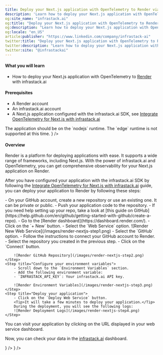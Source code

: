 ```yaml
---
title: Deploy your Next.js application with OpenTelemetry to Render via infrastack.ai
description: 'Learn how to deploy your Next.js application with OpenTelemetry to Render via infrastack.ai'
og:site_name: "infrastack.ai"
og:title: "Deploy your Next.js application with OpenTelemetry to Render via infrastack.ai"
og:description: "Learn how to deploy your Next.js application with OpenTelemetry to Render via infrastack.ai"
og:locale: "en_US"
article:publisher: "https://www.linkedin.com/company/infrastack-ai"
twitter:title: "Deploy your Next.js application with OpenTelemetry to Render via infrastack.ai"
twitter:description: "Learn how to deploy your Next.js application with OpenTelemetry to Render via infrastack.ai"
twitter:site: "@infrastackai"
---
```


#### What you will learn
- How to deploy your Next.js application with OpenTelemetry to [Render](https://render.com) with infrastack.ai

#### Prerequisites
- A Render account
- An infrastack.ai account
- A Next.js application configured with the infrastack.ai SDK, see [Integrate OpenTelemetry for Next.js with infrastack.ai](/documentation/integrate-opentelemetry-for-nextjs-with-infrastack)
<Info>
The application should be on the `nodejs` runtime. The `edge` runtime is not supported at this time.
</Info>

<CardGroup cols={1}>
    <Card title="Follow the example project on GitHub" href="https://github.com/infrastackai/infrastack/tree/main/examples/nextjs"
    icon={<GithubIcon />}
    />
</CardGroup>

#### Overview
Render is a platform for deploying applications with ease. It supports a wide range of frameworks, including Next.js. With the power of infrastack.ai and OpenTelemetry, you can get comprehensive observability for your Next.js application on Render.

After you have configured your application with the infrastack.ai SDK by following the [Integrate OpenTelemetry for Next.js with infrastack.ai](/documentation/integrate-opentelemetry-for-nextjs-with-infrastack) guide, you can deploy your application to Render by following these steps:

<Steps>
    <Step title="Push your application code to a GitHub repository">
        - On your GitHub account, create a new repository or use an existing one. It can be private or public.
        - Push your application code to the repository.
        - If you need help setting up your repo, take a look at [this guide on GitHub](https://help.github.com/en/github/getting-started-with-github/create-a-repo).
    </Step>
    <Step title="Create a web service on Render">
        - Go to the [Render dashboard](https://dashboard.render.com/).
        - Click on the `+ New` button.
        - Select the `Web Service` option.
        ![Render New Web Service](/images/render-nextjs-step1.png)
        - Select the `GitHub` option.
        - Follow the instructions to connect your GitHub account to Render.
        - Select the repository you created in the previous step.
        - Click on the `Connect` button.

        ![Render GitHub Repository](/images/render-nextjs-step2.png)
    </Step>
    <Step title="Configure your environment variables">
        - Scroll down to the `Environment Variables` section.
        - Add the following environment variable:
        - `INFRASTACK_API_KEY`: Your infrastack.ai API key.

        ![Render Environment Variables](/images/render-nextjs-step3.png)
    </Step>
    <Step title="Deploy your application">
        - Click on the `Deploy Web Service` button.
        <Tip>It will take a few minutes to deploy your application.</Tip>
        During the deployment, you will see the following logs:
        ![Render Deployment Logs](/images/render-nextjs-step4.png)
    </Step>
  <Step title='Visit your application'>
        You can visit your application by clicking on the URL displayed in your web service dashboard. 
    </Step>
</Steps>

<Tip>Now, you can check your data in the [infrastack.ai](https://app.infrastack.ai) dashboard.</Tip>

<CardGroup cols={2}>
    <Card title="Javascript SDK Reference" href="/sdk-reference/javascript/configuration" 
    icon={<JsIcon />}
    />
    <Card title="Explore the Next.js example project" href="https://github.com/infrastackai/infrastack/tree/main/examples/nextjs"
    icon={<GithubIcon />}
    />
</CardGroup>